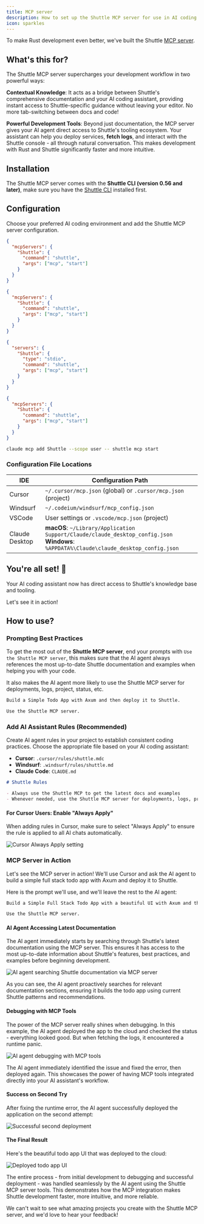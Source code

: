 ```yaml
---
title: MCP server
description: How to set up the Shuttle MCP server for use in AI coding assistants
icon: sparkles
---
```


To make Rust development even better, we've built the Shuttle [MCP server](https://modelcontextprotocol.io/).

## What's this for?

The Shuttle MCP server supercharges your development workflow in two powerful ways:

**Contextual Knowledge**: It acts as a bridge between Shuttle's comprehensive documentation and your AI coding assistant, providing instant access to Shuttle-specific guidance without leaving your editor. No more tab-switching between docs and code!

**Powerful Development Tools**: Beyond just documentation, the MCP server gives your AI agent direct access to Shuttle's tooling ecosystem. Your assistant can help you deploy services, **fetch logs**, and interact with the Shuttle console - all through natural conversation. This makes development with Rust and Shuttle significantly faster and more intuitive.

## Installation

The Shuttle MCP server comes with the **Shuttle CLI (version 0.56 and later)**, make sure you have the [Shuttle CLI](https://docs.shuttle.dev/getting-started/installation) installed first.

## Configuration

Choose your preferred AI coding environment and add the Shuttle MCP server configuration.

<CodeGroup>

```json Cursor
{
  "mcpServers": {
    "Shuttle": {
      "command": "shuttle",
      "args": ["mcp", "start"]
    }
  }
}
```

```json Windsurf
{
  "mcpServers": {
    "Shuttle": {
      "command": "shuttle",
      "args": ["mcp", "start"]
    }
  }
}
```

```json VSCode
{
  "servers": {
    "Shuttle": {
      "type": "stdio",
      "command": "shuttle",
      "args": ["mcp", "start"]
    }
  }
}
```

```json Claude Desktop
{
  "mcpServers": {
    "Shuttle": {
      "command": "shuttle",
      "args": ["mcp", "start"]
    }
  }
}
```

```bash Claude Code
claude mcp add Shuttle --scope user -- shuttle mcp start
```

</CodeGroup>

### Configuration File Locations

| IDE            | Configuration Path                                                                                                                          |
| -------------- | ------------------------------------------------------------------------------------------------------------------------------------------- |
| Cursor         | `~/.cursor/mcp.json` (global) or `.cursor/mcp.json` (project)                                                                               |
| Windsurf       | `~/.codeium/windsurf/mcp_config.json`                                                                                                       |
| VSCode         | User settings or `.vscode/mcp.json` (project)                                                                                               |
| Claude Desktop | **macOS**: `~/Library/Application Support/Claude/claude_desktop_config.json`<br/>**Windows**: `%APPDATA%\Claude\claude_desktop_config.json` |

## You're all set! 🚀

Your AI coding assistant now has direct access to Shuttle's knowledge base and tooling.

Let's see it in action!

## How to use?

### Prompting Best Practices

To get the most out of the **Shuttle MCP server**, end your prompts with `Use the Shuttle MCP server`, this makes sure that the AI agent always references the most up-to-date Shuttle documentation and examples when helping you with your code.

It also makes the AI agent more likely to use the Shuttle MCP server for deployments, logs, project, status, etc.

```txt
Build a Simple Todo App with Axum and then deploy it to Shuttle.

Use the Shuttle MCP server.
```

### Add AI Assistant Rules (Recommended)

Create AI agent rules in your project to establish consistent coding practices. Choose the appropriate file based on your AI coding assistant:

- **Cursor**: `.cursor/rules/shuttle.mdc`
- **Windsurf**: `.windsurf/rules/shuttle.md`
- **Claude Code**: `CLAUDE.md`

```markdown
# Shuttle Rules

- Always use the Shuttle MCP to get the latest docs and examples
- Whenever needed, use the Shuttle MCP server for deployments, logs, project, status, etc.
```

#### For Cursor Users: Enable "Always Apply"

When adding rules in Cursor, make sure to select "Always Apply" to ensure the rule is applied to all AI chats automatically.

![Cursor Always Apply setting](/images/mcp/always-apply.png)

### MCP Server in Action

Let's see the MCP server in action! We'll use Cursor and ask the AI agent to build a simple full stack todo app with Axum and deploy it to Shuttle.

Here is the prompt we'll use, and we'll leave the rest to the AI agent:

```txt Prompt
Build a Simple Full Stack Todo App with a beautiful UI with Axum and then deploy it to Shuttle.

Use the Shuttle MCP server.
```

#### AI Agent Accessing Latest Documentation

The AI agent immediately starts by searching through Shuttle's latest documentation using the MCP server. This ensures it has access to the most up-to-date information about Shuttle's features, best practices, and examples before beginning development.

![AI agent searching Shuttle documentation via MCP server](/images/mcp/ai-searching-docs.png)

As you can see, the AI agent proactively searches for relevant documentation sections, ensuring it builds the todo app using current Shuttle patterns and recommendations.

#### Debugging with MCP Tools

The power of the MCP server really shines when debugging. In this example, the AI agent deployed the app to the cloud and checked the status - everything looked good. But when fetching the logs, it encountered a runtime panic.

![AI agent debugging with MCP tools](/images/mcp/ai-debugging.png)

The AI agent immediately identified the issue and fixed the error, then deployed again. This showcases the power of having MCP tools integrated directly into your AI assistant's workflow.

#### Success on Second Try

After fixing the runtime error, the AI agent successfully deployed the application on the second attempt:

![Successful second deployment](/images/mcp/ai-agent-second-try-success.png)

#### The Final Result

Here's the beautiful todo app UI that was deployed to the cloud:

![Deployed todo app UI](/images/mcp/todo-app-ui.png)

The entire process - from initial development to debugging and successful deployment - was handled seamlessly by the AI agent using the Shuttle MCP server tools. This demonstrates how the MCP integration makes Shuttle development faster, more intuitive, and more reliable.

We can't wait to see what amazing projects you create with the Shuttle MCP server, and we'd love to hear your feedback!
